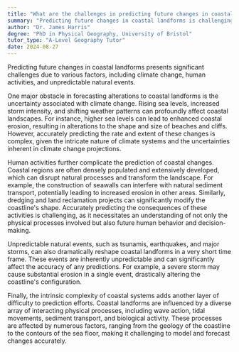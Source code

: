 ```yaml
---
title: "What are the challenges in predicting future changes in coastal landforms?"
summary: "Predicting future changes in coastal landforms is challenging due to factors like climate change, human activities, and unpredictable natural events."
author: "Dr. James Harris"
degree: "PhD in Physical Geography, University of Bristol"
tutor_type: "A-Level Geography Tutor"
date: 2024-08-27
---
```


Predicting future changes in coastal landforms presents significant challenges due to various factors, including climate change, human activities, and unpredictable natural events.

One major obstacle in forecasting alterations to coastal landforms is the uncertainty associated with climate change. Rising sea levels, increased storm intensity, and shifting weather patterns can profoundly affect coastal landscapes. For instance, higher sea levels can lead to enhanced coastal erosion, resulting in alterations to the shape and size of beaches and cliffs. However, accurately predicting the rate and extent of these changes is complex, given the intricate nature of climate systems and the uncertainties inherent in climate change projections.

Human activities further complicate the prediction of coastal changes. Coastal regions are often densely populated and extensively developed, which can disrupt natural processes and transform the landscape. For example, the construction of seawalls can interfere with natural sediment transport, potentially leading to increased erosion in other areas. Similarly, dredging and land reclamation projects can significantly modify the coastline's shape. Accurately predicting the consequences of these activities is challenging, as it necessitates an understanding of not only the physical processes involved but also future human behavior and decision-making.

Unpredictable natural events, such as tsunamis, earthquakes, and major storms, can also dramatically reshape coastal landforms in a very short time frame. These events are inherently unpredictable and can significantly affect the accuracy of any predictions. For example, a severe storm may cause substantial erosion in a single event, drastically altering the coastline's configuration.

Finally, the intrinsic complexity of coastal systems adds another layer of difficulty to prediction efforts. Coastal landforms are influenced by a diverse array of interacting physical processes, including wave action, tidal movements, sediment transport, and biological activity. These processes are affected by numerous factors, ranging from the geology of the coastline to the contours of the sea floor, making it challenging to model and forecast changes accurately.
    